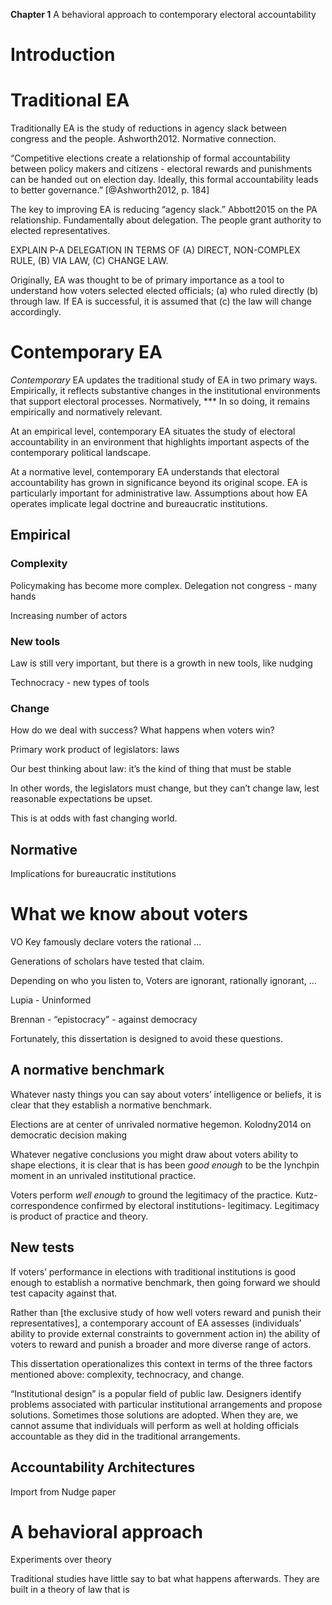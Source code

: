 **Chapter 1**
A behavioral approach to contemporary electoral accountability


# Introduction 

# Traditional EA

Traditionally EA is the study of reductions in agency slack between congress and the people. Ashworth2012. Normative connection.

"Competitive elections create a relationship of formal accountability between policy makers and citizens - electoral rewards and punishments can be handed out on election day. Ideally, this formal accountability leads to better governance." [@Ashworth2012, p. 184]

The key to improving EA is reducing "agency slack." Abbott2015 on the PA relationship. Fundamentally about delegation. The people grant authority to elected representatives.  

EXPLAIN P-A DELEGATION IN TERMS OF (A) DIRECT, NON-COMPLEX RULE, (B) VIA LAW, (C) CHANGE LAW.

Originally, EA was thought to be of primary importance as a tool to understand how voters selected elected officials; (a) who ruled directly (b) through law. If EA is successful, it is assumed that (c) the law will change accordingly. 

# Contemporary EA

*Contemporary* EA updates the traditional study of EA in two primary ways. Empirically, it reflects substantive changes in the institutional environments that support electoral processes. Normatively, ***  In so doing, it remains empirically and normatively relevant.

At an empirical level, contemporary EA situates the study of electoral accountability in an environment that highlights important aspects of the contemporary political landscape. 

At a normative level, contemporary EA understands that electoral accountability has grown in significance beyond its original scope.  EA is particularly important for administrative law. Assumptions about how EA operates implicate legal doctrine and bureaucratic institutions.  

## Empirical

### Complexity

Policymaking has become more complex. Delegation not congress - many hands

Increasing number of actors

### New tools

Law is still very important, but there is a growth in new tools, like nudging  

Technocracy - new types of tools

### Change   

How do we deal with success? What happens when voters win?

Primary work product of legislators: laws

Our best thinking about law: it’s the kind of thing that must be stable

In other words, the legislators must change, but they can’t change law, lest reasonable expectations be upset.

This is at odds with fast changing world.

## Normative 

Implications for bureaucratic institutions  

# What we know about voters

VO Key famously declare voters the rational …

Generations of scholars have tested that claim.

Depending on who you listen to, Voters are ignorant, rationally ignorant, …

Lupia - Uninformed

Brennan - "epistocracy" - against democracy  

Fortunately, this dissertation is designed to avoid these questions. 

## A normative benchmark

Whatever nasty things you can say about voters' intelligence or beliefs, it is clear that they establish a normative benchmark.

Elections are at center of unrivaled normative hegemon. Kolodny2014 on democratic decision making

Whatever negative conclusions you might draw about voters ability to shape elections, it is clear that is has been *good enough* to be the lynchpin moment in an unrivaled institutional practice.

Voters perform *well enough* to ground the legitimacy of the practice. Kutz- correspondence confirmed by electoral institutions- legitimacy. Legitimacy is product of practice and theory.

## New tests

If voters' performance in elections with traditional institutions is good enough to establish a normative benchmark, then going forward we should test capacity against that.

Rather than [the exclusive study of how well voters reward and punish their representatives], a contemporary account of EA assesses (individuals' ability to provide external constraints to government action in) the ability of voters to reward and punish a broader and more diverse range of actors.  

This dissertation operationalizes this context in terms of the three factors mentioned above: complexity, technocracy, and change.

"Institutional design" is a popular field of public law. Designers identify problems associated with particular institutional arrangements and propose solutions. Sometimes those solutions are adopted. When they are, we cannot assume that individuals will perform as well at holding officials accountable as they did in the traditional arrangements.


## Accountability Architectures

Import from Nudge paper

# A behavioral approach

Experiments over theory

Traditional studies have little say to bat what happens afterwards. They are built in a theory of law that is
